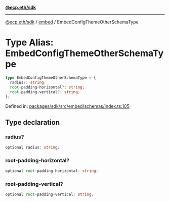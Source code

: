 [**@ecp.eth/sdk**](../../index.mdx)

***

[@ecp.eth/sdk](/sdk-reference/index.mdx) / [embed](/sdk-reference/embed/index.mdx) / EmbedConfigThemeOtherSchemaType

# Type Alias: EmbedConfigThemeOtherSchemaType

```ts
type EmbedConfigThemeOtherSchemaType = {
  radius?: string;
  root-padding-horizontal?: string;
  root-padding-vertical?: string;
};
```

Defined in: [packages/sdk/src/embed/schemas/index.ts:105](https://github.com/ecp-eth/comments-monorepo/blob/main/packages/sdk/src/embed/schemas/index.ts#L105)

## Type declaration

### radius?

```ts
optional radius: string;
```

### root-padding-horizontal?

```ts
optional root-padding-horizontal: string;
```

### root-padding-vertical?

```ts
optional root-padding-vertical: string;
```
